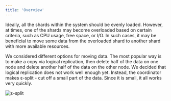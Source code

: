 ```yaml
---
title: 'Overview'
---
```


Ideally, all the shards within the system should be evenly loaded.  However, at times, one of the shards may become overloaded based on certain criteria, such as CPU usage, free space, or I/O. In such cases, it may be beneficial to move some data from the overloaded shard to another shard with more available resources.

We considered different options for moving data. The most popular way is to make a copy via logical replication, then delete half of the data on one node and delete another half of the data on the other node. We decided that logical replication does not work well enough yet. Instead, the coordinator makes ε-split - cut off a small part of the data. Since it is small, it all works very quickly.

![ε-split](/images/balancing_e-split.png "ε-split")